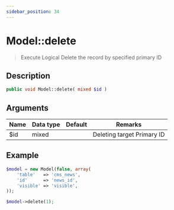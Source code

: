 ```yaml
---
sidebar_position: 34
---
```


# Model::delete

> Execute Logical Delete the record by specified primary ID


## Description

```php
public void Model::delete( mixed $id )
```


## Arguments

| Name  | Data type | Default | Remarks                    |
| ----- | --------- | ------- | -------------------------- |
| $id   | mixed     |         | Deleting target Primary ID |


## Example

```php title="Controller"
$model = new Model(false, array(
    'table'   => 'cms_news',
    'id'      => 'news_id',
    'visible' => 'visible',
));

$model->delete(1);
```